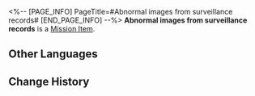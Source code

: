 <%-- [PAGE_INFO]
PageTitle=#Abnormal images from surveillance records#
[END_PAGE_INFO] --%>
{{Item Infobox
|id          = 140403
|image       = Item Abnormal images from surveillance records.png
|type        = Mission Item
|invCategory = 
|rarity      = 3
|effect      = 
|description = Surveillance images provided by the security robot. It records the suspicious figure that recently approached the door security system.
}}
'''Abnormal images from surveillance records''' is a [[Mission Item]].

==Other Languages==
{{Other Languages
|en   = Abnormal images from surveillance records
|zhs  = 监控记录的异常画面
|zht  = 監視錄影的異常畫面
|ja   = 監視カメラが記録した異常な映像
|ko   = 감시 카메라 속 이상 화면
|es   = Imágenes anómalas de las cámaras de seguridad
|fr   = Images anormales du système de surveillance
|ru   = Аномальные изображения с камер наблюдения
|th   = ภาพผิดปกติของบันทึกตรวจสอบ
|vi   = Hình Ảnh Lạ Từ Nhật Ký Giám Sát
|de   = Überwachungsaufzeichnung
|id   = Gambar Aneh dari Rekaman Kamera Pengawas
|pt   = Imagens Anormais das Câmeras de Segurança
}}

==Change History==
{{Change History|2.0}}